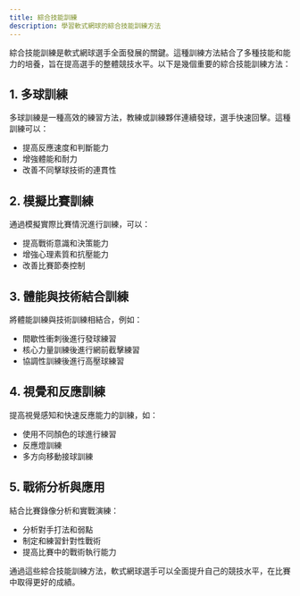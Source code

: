```yaml
---
title: 綜合技能訓練
description: 學習軟式網球的綜合技能訓練方法
---
```


綜合技能訓練是軟式網球選手全面發展的關鍵。這種訓練方法結合了多種技能和能力的培養，旨在提高選手的整體競技水平。以下是幾個重要的綜合技能訓練方法：

## 1. 多球訓練

多球訓練是一種高效的練習方法，教練或訓練夥伴連續發球，選手快速回擊。這種訓練可以：

- 提高反應速度和判斷能力
- 增強體能和耐力
- 改善不同擊球技術的連貫性

## 2. 模擬比賽訓練

通過模擬實際比賽情況進行訓練，可以：

- 提高戰術意識和決策能力
- 增強心理素質和抗壓能力
- 改善比賽節奏控制

## 3. 體能與技術結合訓練

將體能訓練與技術訓練相結合，例如：

- 間歇性衝刺後進行發球練習
- 核心力量訓練後進行網前截擊練習
- 協調性訓練後進行高壓球練習

## 4. 視覺和反應訓練

提高視覺感知和快速反應能力的訓練，如：

- 使用不同顏色的球進行練習
- 反應燈訓練
- 多方向移動接球訓練

## 5. 戰術分析與應用

結合比賽錄像分析和實戰演練：

- 分析對手打法和弱點
- 制定和練習針對性戰術
- 提高比賽中的戰術執行能力

通過這些綜合技能訓練方法，軟式網球選手可以全面提升自己的競技水平，在比賽中取得更好的成績。
